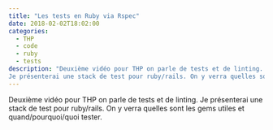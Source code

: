 ```yaml
---
title: "Les tests en Ruby via Rspec"
date: 2018-02-02T18:02:00
categories:
  - THP
  - code
  - ruby
  - tests
description: "Deuxième vidéo pour THP on parle de tests et de linting.
Je présenterai une stack de test pour ruby/rails. On y verra quelles sont les gems utiles et quand/pourquoi/quoi tester."
---
```



Deuxième vidéo pour THP on parle de tests et de linting.
Je présenterai une stack de test pour ruby/rails. On y verra quelles sont les gems utiles et quand/pourquoi/quoi tester.

<Youtube videoId="EJ-aqrTGbn0" />
